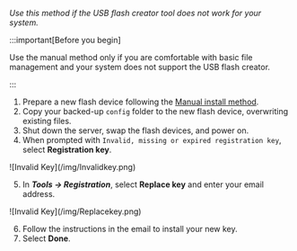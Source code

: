 *Use this method if the USB flash creator tool does not work for your system.*

:::important[Before you begin]

Use the manual method only if you are comfortable with basic file management and your system does not support the USB flash creator.

:::

1. Prepare a new flash device following the [Manual install method](../../../../getting-started/set-up-unraid/create-your-bootable-media.mdx#manual-install-method).
2. Copy your backed-up `config` folder to the new flash device, overwriting existing files.
3. Shut down the server, swap the flash devices, and power on.
4. When prompted with `Invalid, missing or expired registration key`, select **Registration key**.

<div style={{ margin: 'auto', maxWidth: '600px', display: 'flex', flexDirection: 'column', alignItems: 'center' }}>
  ![Invalid Key](/img/Invalidkey.png)
</div>

5. In ***Tools → Registration***, select **Replace key** and enter your email address.

<div style={{ margin: 'auto', maxWidth: '600px', display: 'flex', flexDirection: 'column', alignItems: 'center' }}>
  ![Invalid Key](/img/Replacekey.png)
</div>

6. Follow the instructions in the email to install your new key.
7. Select **Done**.

